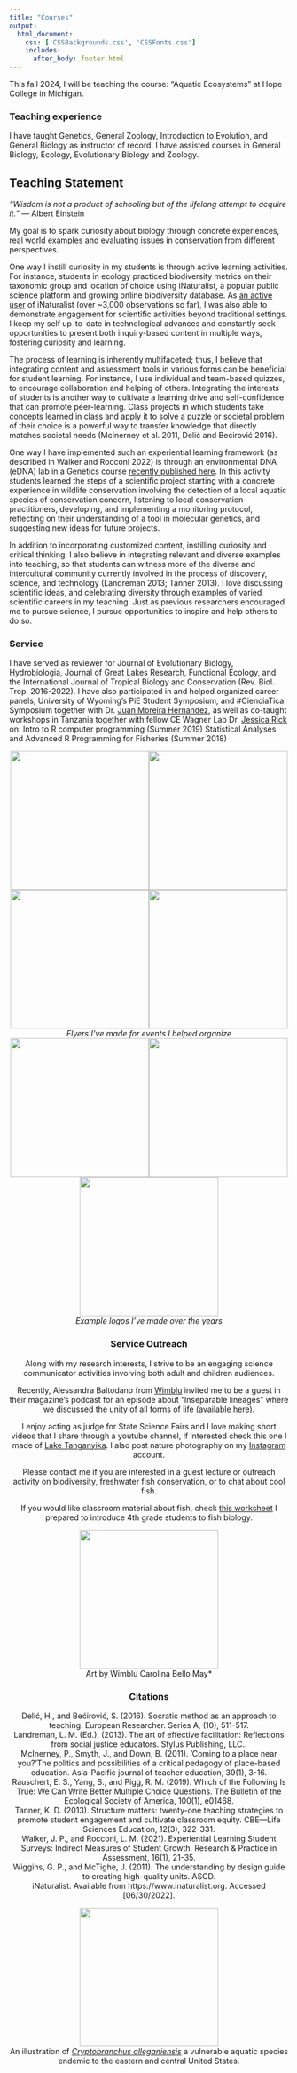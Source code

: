 ```yaml
--- 
title: "Courses"
output: 
  html_document:
    css: ['CSSBackgrounds.css', 'CSSFonts.css']
    includes:
      after_body: footer.html
---
```



<script>
   $(document).ready(function() {
     $head = $('#header');
     $head.prepend('<img src=\"aquaticecosystemsfall24.png\" style=\"float: right;width: 600px;padding: 20px\"/>')
   });
</script>

This fall 2024, I will be teaching the course: "Aquatic Ecosystems" at Hope College in Michigan.

### Teaching experience
I have taught Genetics, General Zoology, Introduction to Evolution, and General Biology as instructor of record. I have assisted courses in General Biology, Ecology, Evolutionary Biology and Zoology.

## Teaching Statement

*“Wisdom* *is* *not* *a* *product* *of* *schooling* *but* *of* *the* *lifelong* *attempt* *to* *acquire* *it.”* — Albert Einstein

My goal is to spark curiosity about biology through concrete experiences, real world examples and evaluating issues in conservation from different perspectives.

One way I instill curiosity in my students is through active learning activities. For instance, students in ecology practiced biodiversity metrics on their taxonomic group and location of choice using iNaturalist, a popular public science platform and growing online biodiversity database. As [an active user](https://www.inaturalist.org/users/318056) of iNaturalist (over ~3,000 observations so far), I was also able to demonstrate engagement for scientific activities beyond traditional settings.  I keep my self up-to-date in technological advances and constantly seek opportunities to present both inquiry-based content in multiple ways, fostering curiosity and learning. 

The process of learning is inherently multifaceted; thus, I believe that integrating content and assessment tools in various forms can be beneficial for student learning. For instance, I use individual and team-based quizzes, to encourage collaboration and helping of others. Integrating the interests of students is another way to cultivate a learning drive and self-confidence that can promote peer-learning. Class projects in which students take concepts learned in class and apply it to solve a puzzle or societal problem of their choice is a powerful way to transfer knowledge that directly matches societal needs (McInerney et al. 2011, Delić and Bećirović 2016).

One way I have implemented such an experiential learning framework (as described in Walker and Rocconi 2022) is through an environmental DNA (eDNA) lab in a Genetics course [recently published here](https://acaweb.org/friendly.php?s=environmental_dna). In this activity students learned the steps of a scientific project starting with a concrete experience in wildlife conservation involving the detection of a local aquatic species of conservation concern, listening to local conservation practitioners, developing, and implementing a monitoring protocol, reflecting on their understanding of a tool in molecular genetics, and suggesting new ideas for future projects.

In addition to incorporating customized content, instilling curiosity and critical thinking, I also believe in integrating relevant and diverse examples into teaching, so that students can witness more of the diverse and intercultural community currently involved in the process of discovery, science, and technology (Landreman 2013; Tanner 2013). I love discussing scientific ideas, and celebrating diversity through examples of varied scientific careers in my teaching. Just as previous researchers encouraged me to pursue science, I pursue opportunities to inspire and help others to do so. 


### Service
I have served as reviewer for Journal of Evolutionary Biology, Hydrobiologia, Journal of Great Lakes Research, Functional Ecology, and the International Journal of Tropical Biology and Conservation (Rev. Biol. Trop. 2016-2022). I have also participated in and helped organized career panels, University of Wyoming's PiE Student Symposium, and #CienciaTica Symposium together with Dr. [Juan Moreira Hernandez](https://scholar.google.com/citations?user=xCGg3AgAAAAJ&hl=en), as well as co-taught workshops in Tanzania together with fellow CE Wagner Lab Dr. [Jessica Rick](http://jessicarick.com) on:
Intro to R computer programming (Summer 2019)
Statistical Analyses and Advanced R Programming for Fisheries (Summer 2018)

<center>![](./PiESymposium2017invite.png){width=250px}![](./PiESymposium2018invite.png){width=250px}<center>![](./CienciaTica2.png){width=250px}![](./CienciaTica1.png){width=250px}<center>
<center>*Flyers I've made for events I helped organize*<center>
 
![](./Hat_logo_jgb_v3-2-06.png){width=250px}![](./Logo_GSN_2018-03.png){width=250px}![](./ACE_logosJGB2apr2024_trans.png){width=250px}
<center>*Example logos I've made over the years*<center>

### Service Outreach
Along with my research interests, I strive to be an engaging science communicator activities involving both adult and children audiences.

Recently, Alessandra Baltodano from [Wimblu](https://wimblu.com/en/) invited me to be a guest in their magazine's podcast for an episode about "Inseparable lineages" where we discussed the unity of all forms of life ([available here](https://wimblu.com/en/volumen-5/linajes-inseparables/)). 

I enjoy acting as judge for State Science Fairs and I love making short videos that I share through a youtube channel, if interested check this one I made of [Lake Tanganyika](https://www.youtube.com/watch?v=ekSZXCzmmfc). I also post nature photography on my [Instagram](https://www.instagram.com/golcherbenavides/?hl=en) account.

Please contact me if you are interested in a guest lecture or outreach activity on biodiversity, freshwater fish conservation, or to chat about cool fish. 

If you would like classroom material about fish, check [this worksheet](./Fish_Underwater_4thGrade_28jan2021.pdf) I prepared to introduce 4th grade students to fish biology.

<center>![](./WimbluArtByCarolinaBelloMay.png){width=250px}<center>
<center>Art by Wimblu Carolina Bello May*<center>

### Citations
Delić, H., and Bećirović, S. (2016). Socratic method as an approach to teaching. European Researcher. Series A, (10), 511-517.  
Landreman, L. M. (Ed.). (2013). The art of effective facilitation: Reflections from social justice educators. Stylus Publishing, LLC..  
McInerney, P., Smyth, J., and Down, B. (2011). ‘Coming to a place near you?’The politics and possibilities of a critical pedagogy of place-based education. Asia-Pacific journal of teacher education, 39(1), 3-16.  
Rauschert, E. S., Yang, S., and Pigg, R. M. (2019). Which of the Following Is True: We Can Write Better Multiple Choice Questions. The Bulletin of the Ecological Society of America, 100(1), e01468.  
Tanner, K. D. (2013). Structure matters: twenty-one teaching strategies to promote student engagement and cultivate classroom equity. CBE—Life Sciences Education, 12(3), 322-331.  
Walker, J. P., and Rocconi, L. M. (2021). Experiential Learning Student Surveys: Indirect Measures of Student Growth. Research & Practice in Assessment, 16(1), 21-35.  
Wiggins, G. P., and McTighe, J. (2011). The understanding by design guide to creating high-quality units. ASCD.  
iNaturalist. Available from https://www.inaturalist.org. Accessed [06/30/2022].  

<center>![](./hell_jime.png){width=250px}<center>
<center>An illustration of [*Cryptobranchus* *alleganiensis*](https://en.wikipedia.org/wiki/Hellbender) a vulnerable aquatic species endemic to the eastern and central United States.<center>
